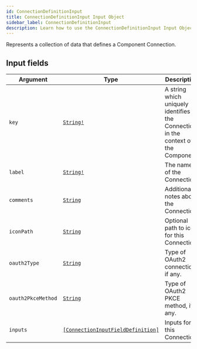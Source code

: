 ```yaml
---
id: ConnectionDefinitionInput
title: ConnectionDefinitionInput Input Object
sidebar_label: ConnectionDefinitionInput
description: Learn how to use the ConnectionDefinitionInput Input Object for Prismatic's API.
---
```


Represents a collection of data that defines a Component Connection.

## Input fields

| Argument           | Type                                                                                             | Description                                                                        |
| ------------------ | ------------------------------------------------------------------------------------------------ | ---------------------------------------------------------------------------------- |
| `key`              | [`String!`](api/schema/scalar/String.mdx)                                                        | A string which uniquely identifies the Connection in the context of the Component. |
| `label`            | [`String!`](api/schema/scalar/String.mdx)                                                        | The name of the Connection.                                                        |
| `comments`         | [`String`](api/schema/scalar/String.mdx)                                                         | Additional notes about the Connection.                                             |
| `iconPath`         | [`String`](api/schema/scalar/String.mdx)                                                         | Optional path to icon for this Connection.                                         |
| `oauth2Type`       | [`String`](api/schema/scalar/String.mdx)                                                         | Type of OAuth2 connection, if any.                                                 |
| `oauth2PkceMethod` | [`String`](api/schema/scalar/String.mdx)                                                         | Type of OAuth2 PKCE method, if any.                                                |
| `inputs`           | [`[ConnectionInputFieldDefinition]`](api/schema/input_object/ConnectionInputFieldDefinition.mdx) | Inputs for this Connection.                                                        |
